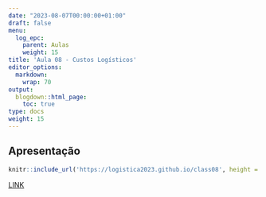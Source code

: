 ```yaml
---
date: "2023-08-07T00:00:00+01:00"
draft: false
menu:
  log_epc:
    parent: Aulas
    weight: 15
title: 'Aula 08 - Custos Logísticos'
editor_options: 
  markdown: 
    wrap: 70
output: 
  blogdown::html_page:
    toc: true
type: docs
weight: 15
---
```


## Apresentação

```r
knitr::include_url('https://logistica2023.github.io/class08', height = "400px")
```

[LINK](https://logistica2023.github.io/class08)

